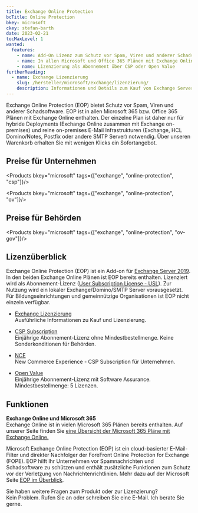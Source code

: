 ```yaml
---
title: Exchange Online Protection
bcTitle: Online Protection
bkey: microsoft
ckey: stefan-barth
date: 2023-02-21
tocMaxLevel: 1
wanted:
  features:
    - name: Add-On Lizenz zum Schutz vor Spam, Viren und anderer Schadsoftware
    - name: In allen Microsoft und Office 365 Plänen mit Exchange Online bereits enthalten
    - name: Lizenzierung als Abonnement über CSP oder Open Value
furtherReading:
  - name: Exchange Lizenzierung
    slug: /hersteller/microsoft/exchange/lizenzierung/
    description: Informationen und Details zum Kauf von Exchange Server und Exchange Online Plänen.
---
```




<Intro>

Exchange Online Protection (EOP) bietet Schutz vor Spam, Viren und anderer Schadsoftware. EOP ist in allen Microsoft 365 bzw. Office 365 Plänen mit Exchange Online enthalten. Der einzelne Plan ist daher nur für hybride Deployments (Exchange Online zusammen mit Exchange on-premises) und reine on-premises E-Mail Infrastrukturen (Exchange, HCL Domino/Notes, Postfix oder andere SMTP Server) notwendig. Über unseren Warenkorb erhalten Sie mit wenigen Klicks ein Sofortangebot.


</Intro>

<TOC />


## Preise für Unternehmen

<Products bkey="microsoft" tags={["exchange", "online-protection", "csp"]}/>

<Products bkey="microsoft" tags={["exchange", "online-protection", "ov"]}/>


## Preise für Behörden

<Products bkey="microsoft" tags={["exchange", "online-protection", "ov-gov"]}/>


## Lizenzüberblick

Exchange Online Protection (EOP) ist ein Add-on für [Exchange Server 2019](/hersteller/microsoft/exchange/server-standard-2019/). In den beiden Exchange Online Plänen ist EOP bereits enthalten. Lizenziert wird als Abonnement-Lizenz ([User Subscription License - USL](/hersteller/microsoft/exchange/lizenzierung/#user-subscription-license-usl)). Zur Nutzung wird ein lokaler Exchange/Domino/SMTP Server vorausgesetzt.
Für Bildungseinrichtungen und gemeinnützige Organisationen ist EOP nicht einzeln verfügbar.

<ArrowList>

- [Exchange Lizenzierung](/hersteller/microsoft/exchange/lizenzierung/)<br />
  Ausführliche Informationen zu Kauf und Lizenzierung.

- [CSP Subscription](/hersteller/microsoft/csp/)<br />
  Einjährige Abonnement-Lizenz ohne Mindestbestellmenge. Keine Sonderkonditionen für Behörden.

- [NCE](/hersteller/microsoft/microsoft-365/lizenzierung/#new-commerce-experience-nce)<br />
  New Commerce Experience - CSP Subscription für Unternehmen.

- [Open Value](/hersteller/microsoft/open-value/)<br />
  Einjährige Abonnement-Lizenz mit Software Assurance. Mindestbestellmenge: 5 Lizenzen.

</ArrowList>


## Funktionen

<Info>

**Exchange Online und Microsoft 365**<br />
Exchange Online ist in vielen Microsoft 365 Plänen bereits enthalten. Auf unserer Seite finden Sie [eine Übersicht der Microsoft 365 Pläne mit Exchange Online.](/hersteller/microsoft/exchange/#exchange-online-in-microsoft-365-plänen)

</Info>

 Microsoft Exchange Online Protection (EOP) ist ein cloud-basierter E-Mail-Filter und direkter Nachfolger der ForeFront Online Protection for Exchange (FOPE). EOP hilft Ihr Unternehmen vor Spamnachrichten und Schadsoftware zu schützen und enthält zusätzliche Funktionen zum Schutz vor der Verletzung von Nachrichtenrichtlinien. Mehr dazu auf der Microsoft Seite [EOP im Überblick](https://learn.microsoft.com/de-de/microsoft-365/security/office-365-security/eop-about?view=o365-worldwide).


<GetInTouch theme="light">

Sie haben weitere Fragen zum Produkt oder zur Lizenzierung?<br />
Kein Problem. Rufen Sie an oder schreiben Sie eine E-Mail. Ich berate Sie gerne.

</GetInTouch>
